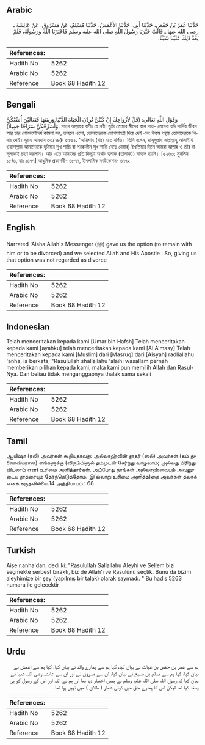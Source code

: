 ## Arabic


<div dir="rtl" lang="ar" style={{fontSize:'larger',backgroundColor:'#f8f9fa',padding:20}}>
حَدَّثَنَا عُمَرُ بْنُ حَفْصٍ، حَدَّثَنَا أَبِي، حَدَّثَنَا الأَعْمَشُ، حَدَّثَنَا مُسْلِمٌ، عَنْ مَسْرُوقٍ، عَنْ عَائِشَةَ ـ رضى الله عنها ـ قَالَتْ خَيَّرَنَا رَسُولُ اللَّهِ صلى الله عليه وسلم فَاخْتَرْنَا اللَّهَ وَرَسُولَهُ، فَلَمْ يَعُدَّ ذَلِكَ عَلَيْنَا شَيْئًا‏.‏
</div>
<div style={{backgroundColor:'#f8f9fa',padding:20, marginBottom: 10}}><table> <thead> <tr> <th>References:</th> <th></th> </tr> </thead> <tbody><tr><td>Hadith No</td><td>5262</td></tr><tr><td>Arabic No</td><td>5262</td></tr><tr><td>Reference</td><td>Book 68 Hadith 12</td></tr></tbody></table></div>

## Bengali


<div dir="ltr" lang="bn" style={{fontSize:'larger',backgroundColor:'#f8f9fa',padding:20}}>
وَقَوْلِ اللَّهِ تَعَالَى: (قُلْ لأَزْوَاجِكَ إِنْ كُنْتُنَّ تُرِدْنَ الْحَيَاةَ الدُّنْيَا وَزِينَتَهَا فَتَعَالَيْنَ أُمَتِّعْكُنَّ وَأُسَرِّحْكُنَّ سَرَاحًا جَمِيلاً). মহান আল্লাহর বাণীঃ হে নবী! তুমি তোমার স্ত্রীদের বলে দাও- তোমরা যদি পার্থিব জীবন আর তার শোভাসৌন্দর্য কামনা কর, তাহলে এসো, তোমাদেরকে ভোগসামগ্রী দিয়ে দেই এবং উত্তম পন্থায় তোমাদেরকে বিদায় দেই।সূরাহ আহযাব ৩৩/২৮)· ৫২৬২. ‘আয়িশাহ (রাঃ) হতে বর্ণিত। তিনি বলেন, রাসূলুল্লাহ সাল্লাল্লাহু আলাইহি ওয়াসাল্লাম আমাদেরকে দুনিয়ার সুখ শান্তি বা পরকালীন সুখ শান্তি বেছে নেয়ার) ইখতিয়ার দিলে আমরা আল্লাহ ও তাঁর রাসূলকেই গ্রহণ করলাম। আর এতে আমাদের প্রতি কিছুই অর্থাৎ ত্বলাক (তালাক)) সাব্যস্ত হয়নি। [৫২৬৩; মুসলিম ১৮/৪, হাঃ ১৪৭৭] আধুনিক প্রকাশনী- ৪৮৭৭, ইসলামিক ফাউন্ডেশন- ৪৭৭২
</div>
<div style={{backgroundColor:'#f8f9fa',padding:20, marginBottom: 10}}><table> <thead> <tr> <th>References:</th> <th></th> </tr> </thead> <tbody><tr><td>Hadith No</td><td>5262</td></tr><tr><td>Arabic No</td><td>5262</td></tr><tr><td>Reference</td><td>Book 68 Hadith 12</td></tr></tbody></table></div>

## English


<div dir="ltr" lang="en" style={{fontSize:'larger',backgroundColor:'#f8f9fa',padding:20}}>
Narrated 'Aisha:Allah's Messenger (ﷺ) gave us the option (to remain with him or to be divorced) and we selected Allah and His Apostle . So, giving us that option was not regarded as divorce
</div>
<div style={{backgroundColor:'#f8f9fa',padding:20, marginBottom: 10}}><table> <thead> <tr> <th>References:</th> <th></th> </tr> </thead> <tbody><tr><td>Hadith No</td><td>5262</td></tr><tr><td>Arabic No</td><td>5262</td></tr><tr><td>Reference</td><td>Book 68 Hadith 12</td></tr></tbody></table></div>

## Indonesian


<div dir="ltr" lang="id" style={{fontSize:'larger',backgroundColor:'#f8f9fa',padding:20}}>
Telah menceritakan kepada kami [Umar bin Hafsh] Telah menceritakan kepada kami [ayahku] telah menceritakan kepada kami [Al A'masy] Telah menceritakan kepada kami [Muslim] dari [Masruq] dari [Aisyah] radliallahu 'anha, ia berkata; "Rasulullah shallallahu 'alaihi wasallam pernah memberikan pilihan kepada kami, maka kami pun memilih Allah dan Rasul-Nya. Dan beliau tidak menganggapnya thalak sama sekali
</div>
<div style={{backgroundColor:'#f8f9fa',padding:20, marginBottom: 10}}><table> <thead> <tr> <th>References:</th> <th></th> </tr> </thead> <tbody><tr><td>Hadith No</td><td>5262</td></tr><tr><td>Arabic No</td><td>5262</td></tr><tr><td>Reference</td><td>Book 68 Hadith 12</td></tr></tbody></table></div>

## Tamil


<div dir="ltr" lang="ta" style={{fontSize:'larger',backgroundColor:'#f8f9fa',padding:20}}>
ஆயிஷா (ரலி) அவர்கள் கூறியதாவது: அல்லாஹ்வின் தூதர் (ஸல்) அவர்கள் (தம் துணைவியரான) எங்களுக்கு (விரும்பினால் தம்முடன் சேர்ந்து வாழலாம்; அல்லது பிரிந்துவிடலாம் என) உரிமை அளித்தார்கள். அப்போது நாங்கள் அல்லாஹ்வையும் அவனுடைய தூதரையும் தேர்ந்தெடுத்தோம். இ(வ்வாறு உரிமை அளித்த)தை அவர்கள் தலாக் எனக் கருதவில்லை.14 அத்தியாயம் : 68
</div>
<div style={{backgroundColor:'#f8f9fa',padding:20, marginBottom: 10}}><table> <thead> <tr> <th>References:</th> <th></th> </tr> </thead> <tbody><tr><td>Hadith No</td><td>5262</td></tr><tr><td>Arabic No</td><td>5262</td></tr><tr><td>Reference</td><td>Book 68 Hadith 12</td></tr></tbody></table></div>

## Turkish


<div dir="ltr" lang="tr" style={{fontSize:'larger',backgroundColor:'#f8f9fa',padding:20}}>
Aişe r.anha'dan, dedi ki: "Rasulullah Sallallahu Aleyhi ve Sellem bizi seçmekte serbest bıraktı, biz de Allah'ı ve Rasulünü seçtik. Bunu da bizim aleyhimize bir şey (yapılmış bir talak) olarak saymadı. " Bu hadis 5263 numara ile gelecektir
</div>
<div style={{backgroundColor:'#f8f9fa',padding:20, marginBottom: 10}}><table> <thead> <tr> <th>References:</th> <th></th> </tr> </thead> <tbody><tr><td>Hadith No</td><td>5262</td></tr><tr><td>Arabic No</td><td>5262</td></tr><tr><td>Reference</td><td>Book 68 Hadith 12</td></tr></tbody></table></div>

## Urdu


<div dir="rtl" lang="ur" style={{fontSize:'larger',backgroundColor:'#f8f9fa',padding:20}}>
ہم سے عمر بن حفص بن غیاث نے بیان کیا، کہا ہم سے ہمارے والد نے بیان کیا، کہا ہم سے اعمش نے بیان کیا، کہا ہم سے مسلم بن صبیح نے بیان کیا، ان سے مسروق نے اور ان سے عائشہ رضی اللہ عنہا نے بیان کیا کہ رسول اللہ صلی اللہ علیہ وسلم نے ہمیں اختیار دیا تھا اور ہم نے اللہ اور اس کے رسول کو ہی پسند کیا تھا لیکن اس کا ہمارے حق میں کوئی شمار ( طلاق ) میں نہیں ہوا تھا۔
</div>
<div style={{backgroundColor:'#f8f9fa',padding:20, marginBottom: 10}}><table> <thead> <tr> <th>References:</th> <th></th> </tr> </thead> <tbody><tr><td>Hadith No</td><td>5262</td></tr><tr><td>Arabic No</td><td>5262</td></tr><tr><td>Reference</td><td>Book 68 Hadith 12</td></tr></tbody></table></div>